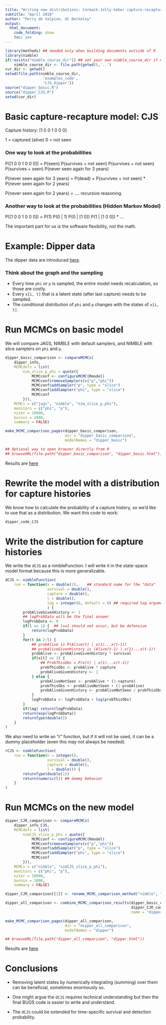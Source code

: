 ```yaml
---
title: "Writing new distributions: Cormack-Jolly-Seber capture-recapture"
subtitle: "April 2018"
author: "Perry de Valpine, UC Berkeley"
output:
  html_document:
    code_folding: show
    toc: yes
---
```


```r
library(methods) ## needed only when building documents outside of R
library(nimble)
if(!exists("nimble_course_dir")) ## set your own nimble_course_dir if needed
    nimble_course_dir <- file.path(getwd(),'..')
cur_dir <- getwd()
setwd(file.path(nimble_course_dir,
                 'examples_code',
                 'CJS_dipper'))
source("dipper_basic.R")
source("dipper_CJS.R")
setwd(cur_dir)

```

#  Basic capture-recapture model: CJS

Capture history: [1 0 0 1 0 0 0]

1 = captured (alive)
0 = not seen

### One way to look at the probabilities

P([1 0 0 1 0 0 0]) = P(seen) P(survives + not seen) P(survives + not seen) P(survives + seen) P(never seen again for 3 years)

P(never seen again for 3 years) = P(dead) + P(survives + not seen) * P(never seen again for 2 years)

P(never seen again for 2 years) = .... recursive reasoning.

### Another way to look at the probabilities (Hidden Markov Model)

P([1 0 0 1 0 0 0]) = P(1) P(0 | 1) P(0 | [1 0]) P(1 | [1 0 0]) * ...

The important part for us is the software flexibility, not the math.

# Example: Dipper data

The dipper data are introduced [here](../example_CJS_dipper/example_CJS_dipper_slides.html).

### Think about the graph and the sampling
- Every time `phi` or `p` is sampled, the entire model needs recalculation, so those are costly.
- Every `x[i, t]` that is a latent state (after last capture) needs to be sampled.
- The conditional distribution of `phi` and `p` changes with the states of `x[i, t]`.

# Run MCMCs on basic model

We will compare JAGS, NIMBLE with default samplers, and NIMBLE with slice samplers on `phi` and `p`.

```r
dipper_basic_comparison <- compareMCMCs(
    dipper_info,
    MCMCdefs = list(
        nim_slice_p_phi = quote({
            MCMCconf <- configureMCMC(Rmodel)
            MCMCconf$removeSamplers(c("p","phi"))
            MCMCconf$addSampler("p", type = "slice")
            MCMCconf$addSampler("phi", type = "slice")
            MCMCconf
        })),
    MCMCs = c("jags", "nimble", "nim_slice_p_phi"),
    monitors = c("phi", "p"),
    niter = 10000,
    burnin = 1000,
    summary = FALSE)

make_MCMC_comparison_pages(dipper_basic_comparison,
                           dir = "dipper_basic_comparison",
                           modelNames = "dipper_basic")

## Optional way to open browser directly from R
## browseURL(file.path("dipper_basic_comparison", "dipper_basic.html"))
```

Results are [here](dipper_basic_comparison/dipper_basic.html)

# Rewrite the model with a distribution for capture histories

We know how to calculate the probability of a capture history, so we'd
like to use that as a distribution.  We want this code to work:
 
```r
dipper_code_CJS
```

# Write the distribution for capture histories

We write the `dCJS` as a nimbleFunction.  I will write it in the
state-space model format because this is more generalizable.

```r
dCJS <- nimbleFunction(
    run = function(x = double(1),    ## standard name for the "data"
                   survival = double(),
                   capture = double(),
                   l = double(),
                   log = integer(0, default = 0) ## required log argument
                   ) {
        probAliveGivenHistory <- 1
        ## logProbData will be the final answer
        logProbData <- 0
        if(l == 1) {  ## l==1 should not occur, but be defensive
            return(logProbData) 
        }
        for(t in 2:l) {
            ## probAlive is P(Alive(t) | x(1)...x(t-1))
            ## probAliveGivenHistory is (Alive(t-1) | x(1)...x(t-1))
            probAlive <- probAliveGivenHistory * survival
            if(x[t] == 1) {
                ## ProbThisObs = P(x(t) | x(1)...x(t-1))
                probThisObs <- probAlive * capture
                probAliveGivenHistory <- 1
            } else {
                probAliveNotSeen <- probAlive * (1-capture)
                probThisObs <- probAliveNotSeen + (1-probAlive)
                probAliveGivenHistory <- probAliveNotSeen / probThisObs
            }
            logProbData <- logProbData + log(probThisObs)
        }
        if(log) return(logProbData)
        return(exp(logProbData))
        returnType(double())
    }
)
```

We also need to write an "r" function, but if it will not be used, it
can be a dummy placeholder (even this may not always be needed).

```r
rCJS <- nimbleFunction(
    run = function(n = integer(),
                   survival = double(),
                   capture = double(),
                   l = double()) {
        returnType(double(1))
        return(numeric(l)) ## dummy behavior
    }
)
```

# Run MCMCs on the new model

```r

dipper_CJR_comparison <- compareMCMCs(
    dipper_info_CJS,
    MCMCdefs = list(
        nimCJS_slice_p_phi = quote({
            MCMCconf <- configureMCMC(Rmodel)
            MCMCconf$removeSamplers(c("p","phi"))
            MCMCconf$addSampler("p", type = "slice")
            MCMCconf$addSampler("phi", type = "slice")
            MCMCconf
        })),
    MCMCs = c("nimble", "nimCJS_slice_p_phi"),
    monitors = c("phi", "p"),
    niter = 10000,
    burnin = 1000,
    summary = FALSE)

dipper_CJR_comparison[[1]] <- rename_MCMC_comparison_method("nimble", "nimbleCJS", dipper_CJR_comparison[[1]])

dipper_all_comparison <- combine_MCMC_comparison_results(dipper_basic_comparison[[1]],
                                                         dipper_CJR_comparison[[1]],
                                                         name = "dipper_MCMC_comparison")

make_MCMC_comparison_pages(dipper_all_comparison,
                           dir = "dipper_all_comparison",
                           modelNames = "dipper")

## browseURL(file.path("dipper_all_comparison", "dipper.html"))

```

Results are [here](dipper_all_comparison/dipper.html)

# Conclusions

- Removing latent states by numerically integrating (summing) over
them can be beneficial, sometimes enormously so.

- One might argue the `dCJS` requires technical understanding but then
the final BUGS code is easier to write and understand.

- The `dCJS` could be extended for time-specific survival and
  detection probability.
